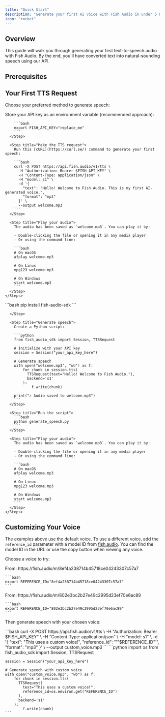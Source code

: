 ```yaml
---
title: "Quick Start"
description: "Generate your first AI voice with Fish Audio in under 5 minutes"
icon: "rocket"
---
```



## Overview

This guide will walk you through generating your first text-to-speech audio with Fish Audio. By the end, you'll have converted text into natural-sounding speech using our API.

## Prerequisites

<Prerequisites />

## Your First TTS Request

Choose your preferred method to generate speech:

<Tabs>
  <Tab title="cURL">
    <Steps>
      <Step title="Set your API key">
        Store your API key as an environment variable (recommended approach):

        ```bash
        export FISH_API_KEY="replace_me"
        ```
      </Step>

      <Step title="Make the TTS request">
        Run this [cURL](https://curl.se/) command to generate your first speech:

        ```bash
        curl -X POST https://api.fish.audio/v1/tts \
          -H "Authorization: Bearer $FISH_API_KEY" \
          -H "Content-Type: application/json" \
          -H "model: s1" \
          -d '{
            "text": "Hello! Welcome to Fish Audio. This is my first AI-generated voice.",
            "format": "mp3"
          }' \
          --output welcome.mp3
        ```
      </Step>

      <Step title="Play your audio">
        The audio has been saved as `welcome.mp3`. You can play it by:

        - Double-clicking the file or opening it in any media player
        - Or using the command line:

        ```bash
        # On macOS
        afplay welcome.mp3

        # On Linux
        mpg123 welcome.mp3

        # On Windows
        start welcome.mp3
        ```
      </Step>
    </Steps>
  </Tab>

  <Tab title="Python">
    <Steps>
      <Step title="Install the SDK">
        ```bash
        pip install fish-audio-sdk
        ```

      </Step>

      <Step title="Generate speech">
        Create a Python script:

        ```python
        from fish_audio_sdk import Session, TTSRequest

        # Initialize with your API key
        session = Session("your_api_key_here")

        # Generate speech
        with open("welcome.mp3", "wb") as f:
            for chunk in session.tts(
              TTSRequest(text="Hello! Welcome to Fish Audio."),
              backend='s1'
            ):
                f.write(chunk)

        print("✓ Audio saved to welcome.mp3")
        ```
      </Step>

      <Step title="Run the script">
        ```bash
        python generate_speech.py
        ```
      </Step>

      <Step title="Play your audio">
        The audio has been saved as `welcome.mp3`. You can play it by:

        - Double-clicking the file or opening it in any media player
        - Or using the command line:

        ```bash
        # On macOS
        afplay welcome.mp3

        # On Linux
        mpg123 welcome.mp3

        # On Windows
        start welcome.mp3
        ```
      </Step>
    </Steps>
  </Tab>
</Tabs>

## Customizing Your Voice

The examples above use the default voice. To use a different voice, add the `reference_id` parameter with a model ID from [fish.audio](https://fish.audio). You can find the model ID in the URL or use the copy button when viewing any voice.

Choose a voice to try:

<Tabs>
  <Tab title="E-Girl Voice">
    From: https://fish.audio/m/8ef4a238714b45718ce04243307c57a7

    ```bash
    export REFERENCE_ID="8ef4a238714b45718ce04243307c57a7"
    ```
  </Tab>

  <Tab title="Energetic Male">
    From: https://fish.audio/m/802e3bc2b27e49c2995d23ef70e6ac89

    ```bash
    export REFERENCE_ID="802e3bc2b27e49c2995d23ef70e6ac89"
    ```
  </Tab>
</Tabs>

Then generate speech with your chosen voice:

<Tabs>
  <Tab title="cURL">
    ```bash
    curl -X POST https://api.fish.audio/v1/tts \
      -H "Authorization: Bearer $FISH_API_KEY" \
      -H "Content-Type: application/json" \
      -H "model: s1" \
      -d '{
        "text": "This uses a custom voice!",
        "reference_id": "'"$REFERENCE_ID"'",
        "format": "mp3"
      }' \
      --output custom_voice.mp3
    ```
  </Tab>

  <Tab title="Python">
    ```python
    import os
    from fish_audio_sdk import Session, TTSRequest

    session = Session("your_api_key_here")

    # Generate speech with custom voice
    with open("custom_voice.mp3", "wb") as f:
        for chunk in session.tts(
          TTSRequest(
            text="This uses a custom voice!",
            reference_id=os.environ.get("REFERENCE_ID")
          ),
          backend='s1'
        ):
            f.write(chunk)
    ```
  </Tab>
</Tabs>

<Support />
